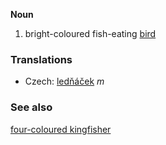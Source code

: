 '''Noun'''

#bright-coloured fish-eating [[bird]]

=== Translations ===

*Czech: [[ledňáček]]  ''m''



===See also===
[[four-coloured kingfisher]]